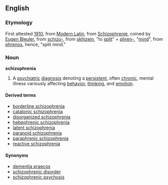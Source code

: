 ==English==
===Etymology===
First attested [[w:1910|1910]], from [[Modern Latin]], from {{G.}} [[Schizophrenie]], coined by [[w:Eugen Bleuler|Eugen Bleuler]], from {{Gr.}} [[schizo-]], from [[skhizein]], "to [[split]]" + [[phren-]], "[[mind]]", from [[phrenos]], hence, "split mind." 

===Noun===
'''schizophrenia'''
#A [[psychiatric]] [[diagnosis]] denoting a [[persistent]], often [[chronic]], mental illness variously affecting [[behavior]], [[thinking]], and [[emotion]].

====Derived terms====
*[[borderline schizophrenia]]
*[[catatonic schizophrenia]]
*[[disorganized schizophrenia]]
*[[hebephrenic schizophrenia]]
*[[latent schizophrenia]]
*[[paranoid schizophrenia]]
*[[paraphrenic schizophrenia]]
*[[reactive schizophrenia]]

====Synonyms====
*[[dementia praecox]]
*[[schizophrenic disorder]]
*[[schizophrenic psychosis]]